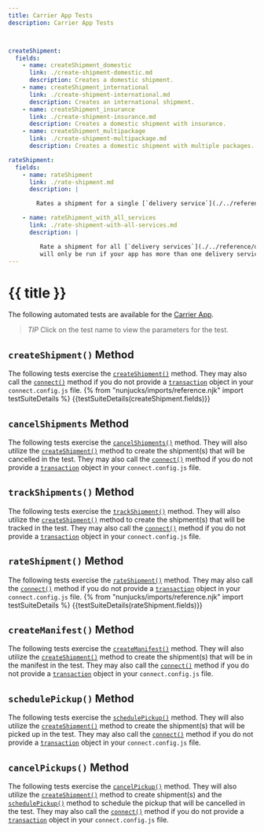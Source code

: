 ```yaml
---
title: Carrier App Tests
description: Carrier App Tests



createShipment:
  fields:
    - name: createShipment_domestic
      link: ./create-shipment-domestic.md
      description: Creates a domestic shipment.
    - name: createShipment_international
      link: ./create-shipment-international.md
      description: Creates an international shipment.
    - name: createShipment_insurance
      link: ./create-shipment-insurance.md
      description: Creates a domestic shipment with insurance.
    - name: createShipment_multipackage
      link: ./create-shipment-multipackage.md
      description: Creates a domestic shipment with multiple packages.

rateShipment:
  fields:
    - name: rateShipment
      link: ./rate-shipment.md
      description: |

        Rates a shipment for a single [`delivery service`](./../reference/delivery-service.mdx).

    - name: rateShipment_with_all_services
      link: ./rate-shipment-with-all-services.md
      description: |

         Rate a shipment for all [`delivery services`](./../reference/delivery-service.mdx). This test
         will only be run if your app has more than one delivery service defined.
---
```


{{ title }}
==========================================
The following automated tests are available for the [Carrier App](./../reference/carrier.mdx).

> *TIP*
> Click on the test name to view the parameters for the test.

## `createShipment()` Method
The following tests exercise the [`createShipment()`](./../reference/methods/create-shipment.mdx) method.
They may also call the [`connect()`](./../reference/methods/connect.mdx) method if you do not provide
a [`transaction`](./../reference/transaction.mdx) object in your `connect.config.js` file.
{% from "nunjucks/imports/reference.njk" import testSuiteDetails %}
{{testSuiteDetails(createShipment.fields)}}


## `cancelShipments` Method
The following tests exercise the [`cancelShipments()`](./../reference/methods/cancel-shipments.mdx) method. They will
also utilize the [`createShipment()`](./../reference/methods/create-shipment.mdx) method to create the shipment(s) that will
be cancelled in the test. They may also call the [`connect()`](./../reference/methods/connect.mdx) method if you do not provide
 a [`transaction`](./../reference/transaction.mdx) object in your `connect.config.js` file.

## `trackShipments()` Method
The following tests exercise the [`trackShipment()`](./../reference/methods/track-shipment.mdx) method. They will
also utilize the [`createShipment()`](./../reference/methods/create-shipment.mdx) method to create the shipment(s) that will
be tracked in the test. They may also call the [`connect()`](./../reference/methods/connect.mdx) method if you do not provide
a [`transaction`](./../reference/transaction.mdx) object in your `connect.config.js` file.

## `rateShipment()` Method
The following tests exercise the [`rateShipment()`](./../reference/methods/cancel-shipments.mdx) method.
They may also call the [`connect()`](./../reference/methods/connect.mdx) method if you do not provide
a [`transaction`](./../reference/transaction.mdx) object in your `connect.config.js` file.
{% from "nunjucks/imports/reference.njk" import testSuiteDetails %}
{{testSuiteDetails(rateShipment.fields)}}

## `createManifest()` Method
The following tests exercise the [`createManifest()`](./../reference/methods/create-manifest.mdx) method. They will
also utilize the [`createShipment()`](./../reference/methods/create-shipment.mdx) method to create the shipment(s) that will
be in the manifest in the test. They may also call the [`connect()`](./../reference/methods/connect.mdx) method if you do not provide
a [`transaction`](./../reference/transaction.mdx) object in your `connect.config.js` file.

## `schedulePickup()` Method
The following tests exercise the [`schedulePickup()`](./../reference/methods/schedule-pickup.mdx) method. They will
also utilize the [`createShipment()`](./../reference/methods/create-shipment.mdx) method to create the shipment(s) that will
be picked up in the test. They may also call the [`connect()`](./../reference/methods/connect.mdx) method if you do not provide
a [`transaction`](./../reference/transaction.mdx) object in your `connect.config.js` file.

## `cancelPickups()` Method
The following tests exercise the [`cancelPickup()`](./../reference/methods/cancel-pickups.mdx) method. They will
also utilize the [`createShipment()`](./../reference/methods/create-shipment.mdx) method to create shipment(s) and the
 [`schedulePickup()`](./../reference/methods/schedule-pickup.mdx) method to schedule the pickup that will
be cancelled in the test. They may also call the [`connect()`](./../reference/methods/connect.mdx) method if you do not provide
a [`transaction`](./../reference/transaction.mdx) object in your `connect.config.js` file.
